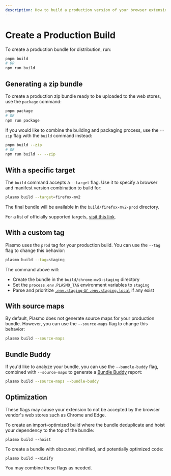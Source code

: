 ```yaml
---
description: How to build a production version of your browser extension.
---
```



# Create a Production Build

To create a production bundle for distribution, run:

```sh
pnpm build
# OR
npm run build
```

## Generating a zip bundle

To create a production zip bundle ready to be uploaded to the web stores, use the `package` command:

```sh
pnpm package
# OR
npm run package
```

If you would like to combine the building and packaging process, use the `--zip` flag with the `build` command instead:

```sh
pnpm build --zip
# OR
npm run build -- --zip
```

## With a specific target

The `build` command accepts a `--target` flag. Use it to specify a browser and manifest version combination to build for:

```sh
plasmo build --target=firefox-mv2
```

The final bundle will be available in the `build/firefox-mv2-prod` directory.

For a list of officially supported targets, [visit this link](./faq#what-are-the-officially-supported-browser-targets).

## With a custom tag

Plasmo uses the `prod` tag for your production build. You can use the `--tag` flag to change this behavior:

```sh
plasmo build --tag=staging
```

The command above will:

- Create the bundle in the `build/chrome-mv3-staging` directory
- Set the `process.env.PLASMO_TAG` environment variables to `staging`
- Parse and prioritize [`.env.staging` or `.env.staging.local`](/framework/env#bundle-specific-env) if any exist

## With source maps

By default, Plasmo does not generate source maps for your production bundle. However, you can use the `--source-maps` flag to change this behavior:

```sh
plasmo build --source-maps
```

## Bundle Buddy

If you'd like to analyze your bundle, you can use the `--bundle-buddy` flag, combined with `--source-maps` to generate a [Bundle Buddy](https://bundle-buddy.com/) report:

```sh
plasmo build --source-maps --bundle-buddy
```

## Optimization

<Callout emoji="⚠️">
  These flags may cause your extension to not be accepted by the browser
  vendor's web stores such as Chrome and Edge.
</Callout>

To create an import-optimized build where the bundle deduplicate and hoist your dependency to the top of the bundle:

```
plasmo build --hoist
```

To create a bundle with obscured, minified, and potentially optimized code:

```
plasmo build --minify
```

You may combine these flags as needed.
